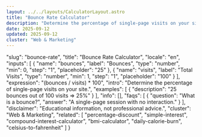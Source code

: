 ```yaml
---
layout: ../../layouts/CalculatorLayout.astro
title: "Bounce Rate Calculator"
description: "Determine the percentage of single-page visits on your site."
date: 2025-09-12
updated: 2025-09-12
cluster: "Web & Marketing"
---
```


  "slug": "bounce-rate",
  "title": "Bounce Rate Calculator",
  "locale": "en",
  "inputs": [
    {
      "name": "bounces",
      "label": "Bounces",
      "type": "number",
      "min": 0,
      "step": "1",
      "placeholder": "25"
    },
    {
      "name": "visits",
      "label": "Total Visits",
      "type": "number",
      "min": 1,
      "step": "1",
      "placeholder": "100"
    }
  ],
  "expression": "(bounces / visits) * 100",
  "intro": "Determine the percentage of single-page visits on your site.",
  "examples": [
    {
      "description": "25 bounces out of 100 visits ⇒ 25%"
    }
  ],
  "info": [],
  "faqs": [
    {
      "question": "What is a bounce?",
      "answer": "A single-page session with no interaction."
    }
  ],
  "disclaimer": "Educational information, not professional advice.",
  "cluster": "Web & Marketing",
  "related": [
    "percentage-discount",
    "simple-interest",
    "compound-interest-calculator",
    "bmi-calculator",
    "daily-calorie-burn",
    "celsius-to-fahrenheit"
  ]
}

<Calculator schema={schema} />
